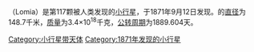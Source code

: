 {{Infobox Planet | discovery=yes | physical_characteristics = yes | bgcolour=#FFFFC0 |
 name=117 Lomia
 | discoverer=[[Alphonse_Borrelly|Alphonse Borrelly]]
 | discovered=[[September_12|September 12]], 1871
 | alt_names= 
 | mp_category=[[Main_belt|Main belt]]
 | epoch=[[December_31|December 31]], 2006 ([[Julian_day|JD]] 2454100.5)
 | semimajor=447.480 [[Giga|G]][[metre|m]] (2.991 [[Astronomical_unit|AU]])
 | perihelion=434.790 Gm (2.906 AU)
 | aphelion=460.170 Gm (3.076 AU)
 | eccentricity=0.028
 | period=1889.604 [[day|d]] (5.17 [[Julian_year_(astronomy)|a]])
 | inclination=14.928[[degree_(angle)|°]]
 | asc_node=348.991°
 | arg_peri=62.315°
 | mean_anomaly=0.674°
 | avg_speed=17.22 km/[[second|s]]
 | dimensions=148.7 km
 | mass=3.4{{e|18}} [[kilogram|kg]]
 | density=? g/[[cubic_centimetre|cm³]]
 | surface_grav=0.0416 m/s²
 | escape_velocity=0.0786 km/s
 | rotation=? d
 | spectral_type=[[C-type_asteroid|C]]
 | abs_magnitude=7.95
 | albedo=?
 | single_temperature=~161 [[kelvin|K]]}}
'''{{BASEPAGENAME}}'''（Lomia）是第117颗被人类发现的[[小行星|小行星]]，于1871年9月12日发现。{{BASEPAGENAME}}的[[直径|直径]]为148.7千米，[[质量|质量]]为3.4×10<sup>18</sup>千克，[[公转周期|公转周期]]为1889.604天。
{{小行星小作品}}

[[Category:小行星带天体|Category:小行星带天体]]
[[Category:1871年发现的小行星|Category:1871年发现的小行星]]